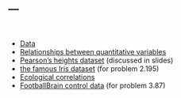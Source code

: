 ---
---

<br>

- [Data](lectures/Data.html)
- [Relationships between quantitative variables](lectures/Regression.html)
- [Pearson's heights dataset](lectures/heights.csv) (discussed in slides)
- [the famous Iris dataset](lectures/iris.csv) (for problem 2.195)
- [Ecological correlations](lectures/eco.pdf)
- [FootballBrain control data](lectures/FootballBrainControl.csv) (for problem 3.87)

